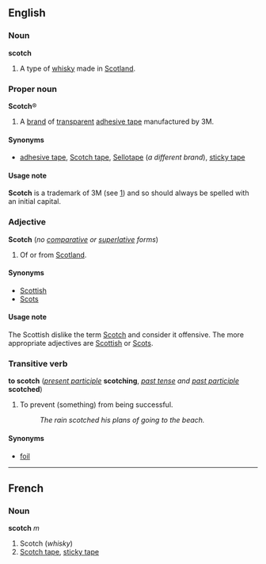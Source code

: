 ==English==
===Noun===
'''scotch'''

#A type of [[whisky]] made in [[Scotland]].

===Proper noun===
'''Scotch'''&reg;

#A [[brand]] of [[transparent]] [[adhesive tape]] manufactured by 3M.

====Synonyms====
*[[adhesive tape]], [[Scotch tape]], [[Sellotape]] (''a different brand''), [[sticky tape]]

====Usage note====
'''Scotch''' is a trademark of 3M (see [http://www.3m.com/legal.jhtml]) and so should always be spelled with an initial capital.

===Adjective===
'''Scotch''' (''no [[comparative]] or [[superlative]] forms'')

#Of or from [[Scotland]].

====Synonyms====
*[[Scottish]]
*[[Scots]]

====Usage note====
The Scottish dislike the term [[Scotch]] and consider it offensive.  The more appropriate adjectives are [[Scottish]] or [[Scots]].

===Transitive verb===
'''to scotch''' (''[[present participle]]'' '''scotching''', ''[[past tense]] and [[past participle]]'' '''scotched''')

#To prevent (something) from being successful.
#:''The rain scotched his plans of going to the beach.''

====Synonyms====
*[[foil]]

----
==French==
===Noun===
'''scotch''' ''m''

#Scotch (''whisky'')
#[[Scotch tape]], [[sticky tape]]